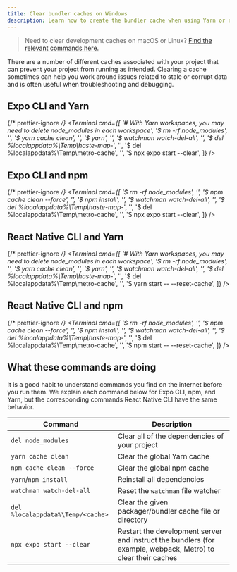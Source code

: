 ```yaml
---
title: Clear bundler caches on Windows
description: Learn how to create the bundler cache when using Yarn or npm with Expo CLI or React Native CLI on Windows.
---
```



> Need to clear development caches on macOS or Linux? [Find the relevant commands here.](clear-cache-macos-linux.mdx)

There are a number of different caches associated with your project that can prevent your project from running as intended. Clearing a cache sometimes can help you work around issues related to stale or corrupt data and is often useful when troubleshooting and debugging.

## Expo CLI and Yarn

{/* prettier-ignore */}
<Terminal
  cmd={[
    '# With Yarn workspaces, you may need to delete node_modules in each workspace',
    '$ rm -rf node_modules',
    '',
    '$ yarn cache clean',
    '',
    '$ yarn',
    '',
    '$ watchman watch-del-all',
    '',
    '$ del %localappdata%\Temp\haste-map-*',
    '',
    '$ del %localappdata%\Temp\metro-cache',
    '',
    '$ npx expo start --clear',
  ]}
/>

## Expo CLI and npm

{/* prettier-ignore */}
<Terminal
  cmd={[
    '$ rm -rf node_modules',
    '',
    '$ npm cache clean --force',
    '',
    '$ npm install',
    '',
    '$ watchman watch-del-all',
    '',
    '$ del %localappdata%\Temp\haste-map-*',
    '',
    '$ del %localappdata%\Temp\metro-cache',
    '',
    '$ npx expo start --clear',
  ]}
/>

## React Native CLI and Yarn

{/* prettier-ignore */}
<Terminal
  cmd={[
    '# With Yarn workspaces, you may need to delete node_modules in each workspace',
    '$ rm -rf node_modules',
    '',
    '$ yarn cache clean',
    '',
    '$ yarn',
    '',
    '$ watchman watch-del-all',
    '',
    '$ del %localappdata%\Temp\haste-map-*',
    '',
    '$ del %localappdata%\Temp\metro-cache',
    '',
    '$ yarn start -- --reset-cache',
  ]}
/>

## React Native CLI and npm

{/* prettier-ignore */}
<Terminal
  cmd={[
    '$ rm -rf node_modules',
    '',
    '$ npm cache clean --force',
    '',
    '$ npm install',
    '',
    '$ watchman watch-del-all',
    '',
    '$ del %localappdata%\Temp\haste-map-*',
    '',
    '$ del %localappdata%\Temp\metro-cache',
    '',
    '$ npm start -- --reset-cache',
  ]}
/>

## What these commands are doing

It is a good habit to understand commands you find on the internet before you run them. We explain each command below for Expo CLI, npm, and Yarn, but the corresponding commands React Native CLI have the same behavior.

| Command                           | Description                                                                                                  |
| --------------------------------- | ------------------------------------------------------------------------------------------------------------ |
| `del node_modules`                | Clear all of the dependencies of your project                                                                |
| `yarn cache clean`                | Clear the global Yarn cache                                                                                  |
| `npm cache clean --force`         | Clear the global npm cache                                                                                   |
| `yarn`/`npm install`              | Reinstall all dependencies                                                                                   |
| `watchman watch-del-all`          | Reset the `watchman` file watcher                                                                            |
| `del %localappdata%\Temp/<cache>` | Clear the given packager/bundler cache file or directory                                                     |
| `npx expo start --clear`          | Restart the development server and instruct the bundlers (for example, webpack, Metro) to clear their caches |
